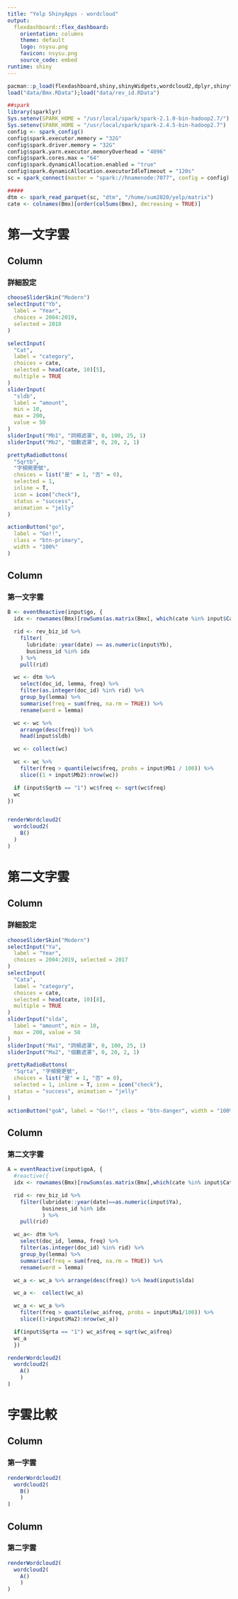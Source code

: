 ```yaml
---
title: "Yelp ShinyApps - wordcloud"
output: 
  flexdashboard::flex_dashboard:
    orientation: columns
    theme: default
    logo: nsysu.png
    favicon: nsysu.png
    source_code: embed
runtime: shiny
---
```

```r
pacman::p_load(flexdashboard,shiny,shinyWidgets,wordcloud2,dplyr,shinythemes,lubridate)
load("data/Bmx.RData");load("data/rev_id.RData")

##spark
library(sparklyr)
Sys.setenv(SPARK_HOME = "/usr/local/spark/spark-2.1.0-bin-hadoop2.7/")
Sys.setenv(SPARK_HOME = "/usr/local/spark/spark-2.4.5-bin-hadoop2.7")
config <- spark_config()
config$spark.executor.memory = "32G"
config$spark.driver.memory = "32G"
config$spark.yarn.executor.memoryOverhead = "4096"
config$spark.cores.max = "64"
config$spark.dynamicAllocation.enabled = "true"
config$spark.dynamicAllocation.executorIdleTimeout = "120s"
sc = spark_connect(master = "spark://hnamenode:7077", config = config)

#####
dtm <- spark_read_parquet(sc, "dtm", "/home/sum2020/yelp/matrix")
cate <- colnames(Bmx)[order(colSums(Bmx), decreasing = TRUE)]

```

第一文字雲 {data-icon="fa-cog"}
=====================================================

Column {data-width=25%}
-------------------------------------
### 詳細設定

```r
chooseSliderSkin("Modern")
selectInput("Yb",
  label = "Year",
  choices = 2004:2019,
  selected = 2018
)

selectInput(
  "Cat",
  label = "category",
  choices = cate,
  selected = head(cate, 10)[5],
  multiple = TRUE
)
sliderInput(
  "sldb",
  label = "amount",
  min = 10,
  max = 200,
  value = 50
)
sliderInput("Mb1", "詞頻遮罩", 0, 100, 25, 1)
sliderInput("Mb2", "個數遮罩", 0, 20, 2, 1)

prettyRadioButtons(
  "Sqrtb",
  "字頻開更號",
  choices = list("是" = 1, "否" = 0),
  selected = 1,
  inline = T,
  icon = icon("check"),
  status = "success",
  animation = "jelly"
)

actionButton("go",
  label = "Go!!",
  class = "btn-primary",
  width = "100%"
)
```

Column {data-width=75%}
-------------------------------------
    
### 第一文字雲
```r

B <- eventReactive(input$go, {
  idx <- rownames(Bmx)[rowSums(as.matrix(Bmx[, which(cate %in% input$Cat)])) > 0]

  rid <- rev_biz_id %>%
    filter(
      lubridate::year(date) == as.numeric(input$Yb),
      business_id %in% idx
    ) %>%
    pull(rid)

  wc <- dtm %>%
    select(doc_id, lemma, freq) %>%
    filter(as.integer(doc_id) %in% rid) %>%
    group_by(lemma) %>%
    summarise(freq = sum(freq, na.rm = TRUE)) %>%
    rename(word = lemma)

  wc <- wc %>%
    arrange(desc(freq)) %>%
    head(input$sldb)

  wc <- collect(wc)

  wc <- wc %>%
    filter(freq > quantile(wc$freq, probs = input$Mb1 / 100)) %>%
    slice((1 + input$Mb2):nrow(wc))

  if (input$Sqrtb == "1") wc$freq <- sqrt(wc$freq)
  wc
})


renderWordcloud2(
  wordcloud2(
    B()
  )
) 

```   

第二文字雲 {data-icon="fa-cogs"}
=====================================================

Column {data-width=25%}
-------------------------------------
### 詳細設定

```r
chooseSliderSkin("Modern")
selectInput("Ya",
  label = "Year",
  choices = 2004:2019, selected = 2017
)
selectInput(
  "Cata",
  label = "category",
  choices = cate,
  selected = head(cate, 10)[8],
  multiple = TRUE
)
sliderInput("slda",
  label = "amount", min = 10,
  max = 200, value = 50
)
sliderInput("Ma1", "詞頻遮罩", 0, 100, 25, 1)
sliderInput("Ma2", "個數遮罩", 0, 20, 2, 1)

prettyRadioButtons(
  "Sqrta", "字頻開更號",
  choices = list("是" = 1, "否" = 0),
  selected = 1, inline = T, icon = icon("check"),
  status = "success", animation = "jelly"
)

actionButton("goA", label = "Go!!", class = "btn-danger", width = "100%")
```

Column {data-width=75%}
-------------------------------------
### 第二文字雲

```r

A = eventReactive(input$goA, {
  #reactive({
  idx <- rownames(Bmx)[rowSums(as.matrix(Bmx[,which(cate %in% input$Cata)]))>0]

  rid <- rev_biz_id %>%
    filter(lubridate::year(date)==as.numeric(input$Ya),
           business_id %in% idx
           ) %>%
    pull(rid)

  wc_a<- dtm %>%
    select(doc_id, lemma, freq) %>%
    filter(as.integer(doc_id) %in% rid) %>%
    group_by(lemma) %>%
    summarise(freq = sum(freq, na.rm = TRUE)) %>%
    rename(word = lemma)

  wc_a <- wc_a %>% arrange(desc(freq)) %>% head(input$slda)

  wc_a <-  collect(wc_a)

  wc_a <- wc_a %>%
    filter(freq > quantile(wc_a$freq, probs = input$Ma1/100)) %>%
    slice((1+input$Ma2):nrow(wc_a))

  if(input$Sqrta == "1") wc_a$freq = sqrt(wc_a$freq)
  wc_a
  })

renderWordcloud2(
  wordcloud2(
    A()
    )
)
```   

字雲比較 {data-icon="fa-window-restore"}
=====================================================

Column
-------------------------------------
### 第一字雲
```r
renderWordcloud2(
  wordcloud2(
    B()
    )
)
```

Column
-------------------------------------
### 第二字雲
  
```r
renderWordcloud2(
  wordcloud2(
    A()
    )
)
```
